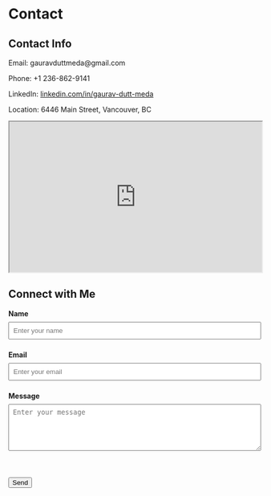 # Contact {#contact}

<div class="card">
  <h2>Contact Info</h2>
  <p>Email: gauravduttmeda@gmail.com</p>
  <p>Phone: +1 236-862-9141</p>
  <p>LinkedIn: <a href="https://linkedin.com/in/gaurav-dutt-meda">linkedin.com/in/gaurav-dutt-meda</a></p>
  <p>Location: 6446 Main Street, Vancouver, BC</p>
  <iframe src="https://www.google.com/maps?q=6446+Main+St,+Vancouver,+BC&output=embed" width="100%" height="300"></iframe>
</div>

<div class="card">
  <h2>Connect with Me</h2>
  <form action="#" method="post">
    <label for="name"><strong>Name</strong></label><br>
    <input type="text" id="name" name="name" placeholder="Enter your name" style="width: 100%; padding: 8px; margin: 8px 0;"><br>

    <label for="email"><strong>Email</strong></label><br>
    <input type="email" id="email" name="email" placeholder="Enter your email" style="width: 100%; padding: 8px; margin: 8px 0;"><br>

    <label for="message"><strong>Message</strong></label><br>
    <textarea id="message" name="message" placeholder="Enter your message" rows="5" style="width: 100%; padding: 8px; margin: 8px 0;"></textarea><br>

    <button type="submit" class="button">Send</button>
  </form>
</div>
